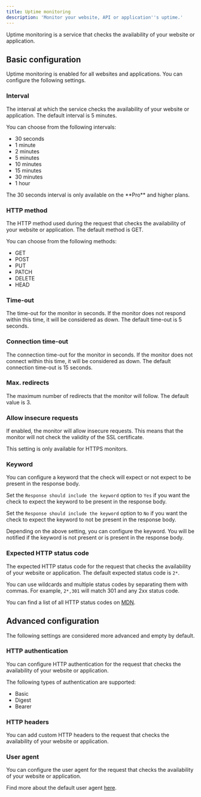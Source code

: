 ```yaml
---
title: Uptime monitoring
description: 'Monitor your website, API or application''s uptime.'
---
```


Uptime monitoring is a service that checks the availability of your website or application.

## Basic configuration

Uptime monitoring is enabled for all websites and applications. You can configure the following settings.

### Interval

The interval at which the service checks the availability of your website or application. The default interval is 5 minutes.

You can choose from the following intervals:
* 30 seconds
* 1 minute
* 2 minutes
* 5 minutes
* 10 minutes
* 15 minutes
* 30 minutes
* 1 hour

<Info>
The 30 seconds interval is only available on the **Pro** and higher plans.
</Info>

### HTTP method

The HTTP method used during the request that checks the availability of your website or application. The default method is GET.

You can choose from the following methods:
* GET
* POST
* PUT
* PATCH
* DELETE
* HEAD

### Time-out

The time-out for the monitor in seconds. If the monitor does not respond within this time, it will be considered as down. The default time-out is 5 seconds.

### Connection time-out

The connection time-out for the monitor in seconds. If the monitor does not connect within this time, it will be considered as down. The default connection time-out is 15 seconds.

### Max. redirects

The maximum number of redirects that the monitor will follow. The default value is 3.

### Allow insecure requests

If enabled, the monitor will allow insecure requests. This means that the monitor will not check the validity of the SSL certificate.

<Info>
This setting is only available for HTTPS monitors.
</Info>

### Keyword

You can configure a keyword that the check will expect or not expect to be present in the response body.

Set the `Response should include the keyword` option to `Yes` if you want the check to expect the keyword to be present in the response body.

Set the `Response should include the keyword` option to `No` if you want the check to expect the keyword to not be present in the response body.

Depending on the above setting, you can configure the keyword. You will be notified if the keyword is not present or is present in the response body.

### Expected HTTP status code

The expected HTTP status code for the request that checks the availability of your website or application. The default expected status code is `2*`.

You can use wildcards and multiple status codes by separating them with commas. For example, `2*,301` will match 301 and any 2xx status code.

You can find a list of all HTTP status codes on [MDN](https://developer.mozilla.org/en-US/docs/Web/HTTP/Status).


## Advanced configuration

The following settings are considered more advanced and empty by default.

### HTTP authentication

You can configure HTTP authentication for the request that checks the availability of your website or application.

The following types of authentication are supported:
* Basic
* Digest
* Bearer

### HTTP headers

You can add custom HTTP headers to the request that checks the availability of your website or application.

### User agent

You can configure the user agent for the request that checks the availability of your website or application.

Find more about the default user agent [here](/faq/uptime-monitor-bot).
